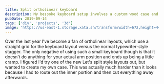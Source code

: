 ```yaml
---
title: Split ortholinear keyboard
description: My bespoke keyboard setup involves a custom wood case and a split layout
pubDate: 2019-09-14
tags: ['diy', 'projects', '3d']
image: 'https://us-east-1.storage.xata.sh/transform/width=672,height=448,fit=cover,gravity=auto,format=webp/5ous8mbh2p0m979mes98e7fol4'
---
```



Over the last year I've become a fan of ortholinear layouts, which use a straight grid for the keyboard layout versus the normal typewriter-style stagger. The only negative of using such a small keyboard though is that it doesn't do anything for your actual arm position and ends up being a little cramp. I figured I'd try one of the new Let's split style layouts out, but wanted to create my own case. This was actually much harder than it looks because I had to route out the inner portion and then cut everything away afterwards.

<Gallery folder="split" count={10} />
